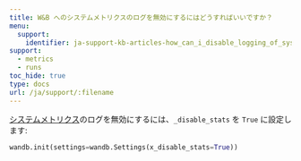 ---
title: W&B へのシステムメトリクスのログを無効にするにはどうすればいいですか？
menu:
  support:
    identifier: ja-support-kb-articles-how_can_i_disable_logging_of_system_metrics_to_wb
support:
  - metrics
  - runs
toc_hide: true
type: docs
url: /ja/support/:filename
---
[システムメトリクス](/ref/system-metrics)のログを無効にするには、`_disable_stats` を `True` に設定します:

```python
wandb.init(settings=wandb.Settings(x_disable_stats=True))
```